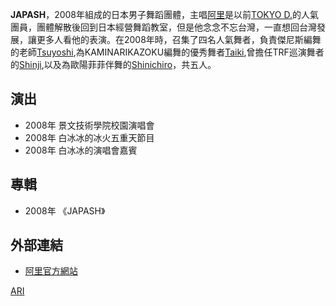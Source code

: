 '''JAPASH'''，2008年組成的日本男子舞蹈團體，主唱[[有川貞臣|阿里]]是以前[[TOKYO_D.|TOKYO D.]]的人氣團員，團體解散後回到日本經營舞蹈教室，但是他念念不忘台灣，一直想回台灣發展，讓更多人看他的表演。在2008年時，召集了四名人氣舞者，負責傑尼斯編舞的老師[[Tsuyoshi|Tsuyoshi]],為KAMINARIKAZOKU編舞的優秀舞者[[Taiki|Taiki]],曾擔任TRF巡演舞者的[[Shinji|Shinji]],以及為歐陽菲菲伴舞的[[Shinichiro|Shinichiro]]，共五人。

==演出==
*2008年 景文技術學院校園演唱會
*2008年 白冰冰的冰火五重天節目
*2008年 白冰冰的演唱會嘉賓

==專輯==
*2008年 《JAPASH》

==外部連結==
*[https://web.archive.org/web/20100730202251/http://www.ariariariari.com/ 阿里官方網站]

[[Category:日本男子演唱團體|ARI]]